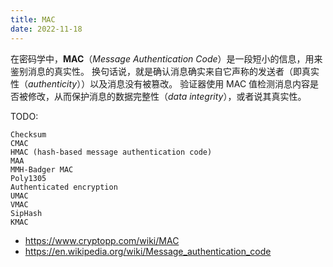 ```yaml
---
title: MAC
date: 2022-11-18
---
```


在密码学中，**MAC**（_Message Authentication Code_）是一段短小的信息，用来鉴别消息的真实性。
换句话说，就是确认消息确实来自它声称的发送者（即真实性（_authenticity_））以及消息没有被篡改。
验证器使用 MAC 值检测消息内容是否被修改，从而保护消息的数据完整性（_data integrity_），或者说其真实性。

TODO:

    Checksum
    CMAC
    HMAC (hash-based message authentication code)
    MAA
    MMH-Badger MAC
    Poly1305
    Authenticated encryption
    UMAC
    VMAC
    SipHash
    KMAC


* https://www.cryptopp.com/wiki/MAC
* https://en.wikipedia.org/wiki/Message_authentication_code